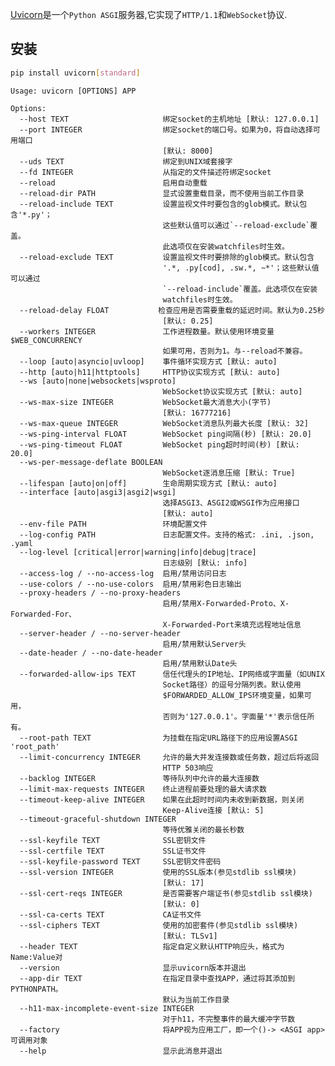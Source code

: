 [Uvicorn](https://www.uvicorn.org/)是一个`Python ASGI`服务器,它实现了`HTTP/1.1`和`WebSocket`协议.


## 安装

```bash
pip install uvicorn[standard]
```

```text
Usage: uvicorn [OPTIONS] APP

Options:
  --host TEXT                     绑定socket的主机地址 [默认: 127.0.0.1]
  --port INTEGER                  绑定socket的端口号。如果为0，将自动选择可用端口
                                  [默认: 8000]
  --uds TEXT                      绑定到UNIX域套接字
  --fd INTEGER                    从指定的文件描述符绑定socket
  --reload                        启用自动重载
  --reload-dir PATH               显式设置重载目录，而不使用当前工作目录
  --reload-include TEXT           设置监视文件时要包含的glob模式。默认包含'*.py'；
                                  这些默认值可以通过`--reload-exclude`覆盖。
                                  此选项仅在安装watchfiles时生效。
  --reload-exclude TEXT           设置监视文件时要排除的glob模式。默认包含
                                  '.*, .py[cod], .sw.*, ~*'；这些默认值可以通过
                                  `--reload-include`覆盖。此选项仅在安装
                                  watchfiles时生效。
  --reload-delay FLOAT           检查应用是否需要重载的延迟时间。默认为0.25秒
                                  [默认: 0.25]
  --workers INTEGER               工作进程数量。默认使用环境变量$WEB_CONCURRENCY
                                  如果可用，否则为1。与--reload不兼容。
  --loop [auto|asyncio|uvloop]    事件循环实现方式 [默认: auto]
  --http [auto|h11|httptools]     HTTP协议实现方式 [默认: auto]
  --ws [auto|none|websockets|wsproto]
                                  WebSocket协议实现方式 [默认: auto]
  --ws-max-size INTEGER           WebSocket最大消息大小(字节)
                                  [默认: 16777216]
  --ws-max-queue INTEGER          WebSocket消息队列最大长度 [默认: 32]
  --ws-ping-interval FLOAT        WebSocket ping间隔(秒) [默认: 20.0]
  --ws-ping-timeout FLOAT         WebSocket ping超时时间(秒) [默认: 20.0]
  --ws-per-message-deflate BOOLEAN
                                  WebSocket逐消息压缩 [默认: True]
  --lifespan [auto|on|off]        生命周期实现方式 [默认: auto]
  --interface [auto|asgi3|asgi2|wsgi]
                                  选择ASGI3、ASGI2或WSGI作为应用接口
                                  [默认: auto]
  --env-file PATH                 环境配置文件
  --log-config PATH               日志配置文件。支持的格式: .ini, .json, .yaml
  --log-level [critical|error|warning|info|debug|trace]
                                  日志级别 [默认: info]
  --access-log / --no-access-log  启用/禁用访问日志
  --use-colors / --no-use-colors  启用/禁用彩色日志输出
  --proxy-headers / --no-proxy-headers
                                  启用/禁用X-Forwarded-Proto、X-Forwarded-For、
                                  X-Forwarded-Port来填充远程地址信息
  --server-header / --no-server-header
                                  启用/禁用默认Server头
  --date-header / --no-date-header
                                  启用/禁用默认Date头
  --forwarded-allow-ips TEXT      信任代理头的IP地址、IP网络或字面量（如UNIX
                                  Socket路径）的逗号分隔列表。默认使用
                                  $FORWARDED_ALLOW_IPS环境变量，如果可用，
                                  否则为'127.0.0.1'。字面量'*'表示信任所有。
  --root-path TEXT                为挂载在指定URL路径下的应用设置ASGI 'root_path'
  --limit-concurrency INTEGER     允许的最大并发连接数或任务数，超过后将返回
                                  HTTP 503响应
  --backlog INTEGER               等待队列中允许的最大连接数
  --limit-max-requests INTEGER    终止进程前要处理的最大请求数
  --timeout-keep-alive INTEGER    如果在此超时时间内未收到新数据，则关闭
                                  Keep-Alive连接 [默认: 5]
  --timeout-graceful-shutdown INTEGER
                                  等待优雅关闭的最长秒数
  --ssl-keyfile TEXT              SSL密钥文件
  --ssl-certfile TEXT             SSL证书文件
  --ssl-keyfile-password TEXT     SSL密钥文件密码
  --ssl-version INTEGER           使用的SSL版本(参见stdlib ssl模块)
                                  [默认: 17]
  --ssl-cert-reqs INTEGER         是否需要客户端证书(参见stdlib ssl模块)
                                  [默认: 0]
  --ssl-ca-certs TEXT             CA证书文件
  --ssl-ciphers TEXT              使用的加密套件(参见stdlib ssl模块)
                                  [默认: TLSv1]
  --header TEXT                   指定自定义默认HTTP响应头，格式为Name:Value对
  --version                       显示uvicorn版本并退出
  --app-dir TEXT                  在指定目录中查找APP，通过将其添加到PYTHONPATH。
                                  默认为当前工作目录
  --h11-max-incomplete-event-size INTEGER
                                  对于h11，不完整事件的最大缓冲字节数
  --factory                       将APP视为应用工厂，即一个()-> <ASGI app>可调用对象
  --help                          显示此消息并退出
```



<UvicornCmdBuilder/>

